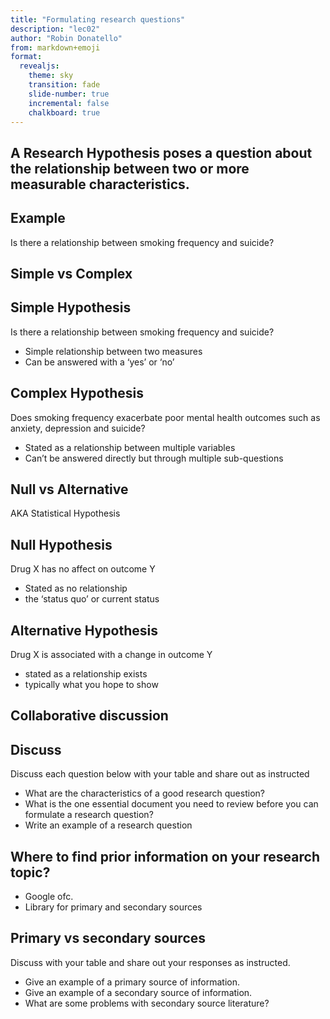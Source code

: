 ```yaml
---
title: "Formulating research questions"
description: "lec02"
author: "Robin Donatello"
from: markdown+emoji
format: 
  revealjs:
    theme: sky
    transition: fade
    slide-number: true
    incremental: false 
    chalkboard: true
---
```



## A Research Hypothesis poses a question about the relationship between two or more measurable characteristics.

:::{.callout-tip icon=false}
## Example
Is there a relationship between smoking frequency and suicide? 
:::


## Simple vs Complex

:::{layout-ncol=2}

:::{.callout-tip icon=false}
## Simple Hypothesis
Is there a relationship between smoking frequency and suicide? 
:::
* Simple relationship between two measures
* Can be answered with a 'yes' or 'no'


:::{.callout-tip icon=false}
## Complex Hypothesis
Does smoking frequency exacerbate poor mental health outcomes such as anxiety, depression and suicide? 
:::
* Stated as a relationship between multiple variables
* Can't be answered directly but through multiple sub-questions
::::



## Null vs Alternative 
AKA Statistical Hypothesis

:::{layout-ncol=2}

:::{.callout-tip icon=false}
## Null Hypothesis
Drug X has no affect on outcome Y
:::
* Stated as no relationship
* the 'status quo' or current status

:::{.callout-tip icon=false}
## Alternative Hypothesis
Drug X is associated with a change in outcome Y
:::
* stated as a relationship exists
* typically what you hope to show

::::


## Collaborative discussion

:::{.callout-note icon=false}
## Discuss 

Discuss each question below with your table and share out as instructed

* What are the characteristics of a good research question?  
* What is the one essential document you need to review before you can formulate a research question?
* Write an example of a research question

:::



## Where to find prior information on your research topic? {.smaller}

* Google ofc. 
* Library for primary and secondary sources

:::{.callout-note icon=false}
## Primary vs secondary sources

Discuss with your table and share out your responses as instructed.

* Give an example of a primary source of information.
* Give an example of a secondary source of information.
* What are some problems with secondary source literature?
:::




